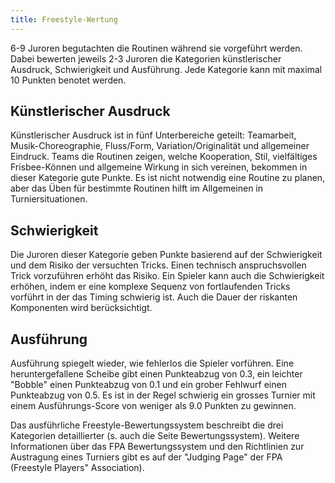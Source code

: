 ```yaml
---
title: Freestyle-Wertung
---
```


6-9 Juroren begutachten die Routinen während sie vorgeführt werden. Dabei bewerten jeweils 2-3 Juroren die Kategorien künstlerischer Ausdruck, Schwierigkeit und Ausführung. Jede Kategorie kann mit maximal 10 Punkten benotet werden.

## Künstlerischer Ausdruck

Künstlerischer Ausdruck ist in fünf Unterbereiche geteilt: Teamarbeit, Musik-Choreographie, Fluss/Form, Variation/Originalität und allgemeiner Eindruck. Teams die Routinen zeigen, welche Kooperation, Stil, vielfältiges Frisbee-Können und allgemeine Wirkung in sich vereinen, bekommen in dieser Kategorie gute Punkte. Es ist nicht notwendig eine Routine zu planen, aber das Üben für bestimmte Routinen hilft im Allgemeinen in Turniersituationen.

## Schwierigkeit

Die Juroren dieser Kategorie geben Punkte basierend auf der Schwierigkeit und dem Risiko der versuchten Tricks. Einen technisch anspruchsvollen Trick vorzuführen erhöht das Risiko. Ein Spieler kann auch die Schwierigkeit erhöhen, indem er eine komplexe Sequenz von fortlaufenden Tricks vorführt in der das Timing schwierig ist. Auch die Dauer der riskanten Komponenten wird berücksichtigt.

## Ausführung

Ausführung spiegelt wieder, wie fehlerlos die Spieler vorführen. Eine heruntergefallene Scheibe gibt einen Punkteabzug von 0.3, ein leichter "Bobble" einen Punkteabzug von 0.1 und ein grober Fehlwurf einen Punkteabzug von 0.5. Es ist in der Regel schwierig ein grosses Turnier mit einem Ausführungs-Score von weniger als 9.0 Punkten zu gewinnen.

Das ausführliche Freestyle-Bewertungssystem beschreibt die drei Kategorien detaillierter (s. auch die Seite Bewertungssystem). Weitere Informationen über das FPA Bewertungssystem und den Richtlinien zur Austragung eines Turniers gibt es auf der "Judging Page" der FPA (Freestyle Players" Association).
